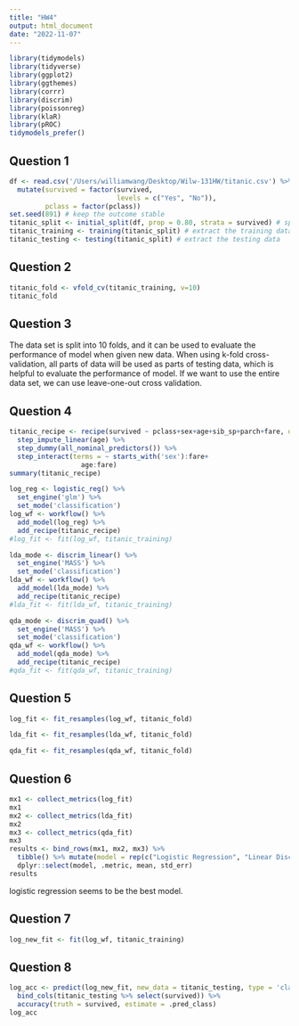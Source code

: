 ```yaml
---
title: "HW4"
output: html_document
date: "2022-11-07"
---
```


```r
library(tidymodels)
library(tidyverse)
library(ggplot2)
library(ggthemes)
library(corrr)
library(discrim)
library(poissonreg)
library(klaR)
library(pROC)
tidymodels_prefer()
```
## Question 1
```r
df <- read.csv('/Users/williamwang/Desktop/Wilw-131HW/titanic.csv') %>%
  mutate(survived = factor(survived, 
                           levels = c("Yes", "No")),
         pclass = factor(pclass))
set.seed(891) # keep the outcome stable
titanic_split <- initial_split(df, prop = 0.80, strata = survived) # split the data and stratified on survived
titanic_training <- training(titanic_split) # extract the training data
titanic_testing <- testing(titanic_split) # extract the testing data
```

## Question 2
```r
titanic_fold <- vfold_cv(titanic_training, v=10)
titanic_fold
```

## Question 3
The data set is split into 10 folds, and it can be used to evaluate the performance of model when given new data.
When using k-fold cross-validation, all parts of data will be used as parts of testing data, which is helpful to evaluate the performance of model. 
If we want to use the entire data set, we can use leave-one-out cross validation. 

## Question 4
```r
titanic_recipe <- recipe(survived ~ pclass+sex+age+sib_sp+parch+fare, data = titanic_training) %>%
  step_impute_linear(age) %>%
  step_dummy(all_nominal_predictors()) %>% 
  step_interact(terms = ~ starts_with('sex'):fare+
                  age:fare)
summary(titanic_recipe)
```
```r
log_reg <- logistic_reg() %>% 
  set_engine('glm') %>% 
  set_mode('classification')
log_wf <- workflow() %>% 
  add_model(log_reg) %>% 
  add_recipe(titanic_recipe)
#log_fit <- fit(log_wf, titanic_training)
```
```r
lda_mode <- discrim_linear() %>% 
  set_engine('MASS') %>% 
  set_mode('classification')
lda_wf <- workflow() %>% 
  add_model(lda_mode) %>% 
  add_recipe(titanic_recipe)
#lda_fit <- fit(lda_wf, titanic_training)
```
```r
qda_mode <- discrim_quad() %>% 
  set_engine('MASS') %>% 
  set_mode('classification')
qda_wf <- workflow() %>% 
  add_model(qda_mode) %>% 
  add_recipe(titanic_recipe)
#qda_fit <- fit(qda_wf, titanic_training)
```

## Question 5
```r
log_fit <- fit_resamples(log_wf, titanic_fold)
```
```r
lda_fit <- fit_resamples(lda_wf, titanic_fold)
```
```r
qda_fit <- fit_resamples(qda_wf, titanic_fold)
```

## Question 6
```r
mx1 <- collect_metrics(log_fit)
mx1
mx2 <- collect_metrics(lda_fit)
mx2
mx3 <- collect_metrics(qda_fit)
mx3
results <- bind_rows(mx1, mx2, mx3) %>%
  tibble() %>% mutate(model = rep(c("Logistic Regression", "Linear Discrminant Analysis", "Quadratic Discrminant Analysis"), each = 2)) %>%
  dplyr::select(model, .metric, mean, std_err)
results
```
logistic regression seems to be the best model. 

## Question 7
```r
log_new_fit <- fit(log_wf, titanic_training)
```

## Question 8
```r
log_acc <- predict(log_new_fit, new_data = titanic_testing, type = 'class') %>% 
  bind_cols(titanic_testing %>% select(survived)) %>% 
  accuracy(truth = survived, estimate = .pred_class)
log_acc
```
